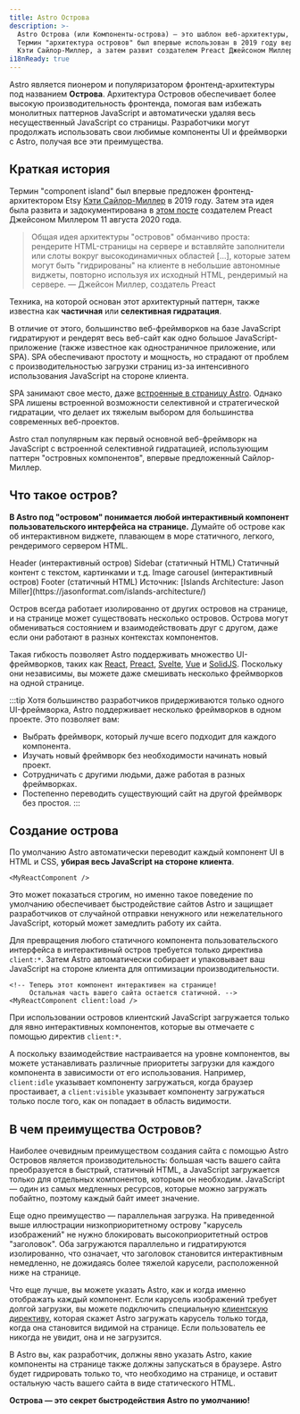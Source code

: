 ```yaml
---
title: Astro Острова
description: >-
  Astro Острова (или Компоненты-острова) — это шаблон веб-архитектуры, основанный компанией Astro. 
  Термин "архитектура островов" был впервые использован в 2019 году ведущим фронтенд-архитектором Etsy 
  Кэти Сайлор-Миллер, а затем развит создателем Preact Джейсоном Миллером.
i18nReady: true
---
```



Astro является пионером и популяризатором фронтенд-архитектуры под названием **Острова**. Архитектура Островов обеспечивает более высокую производительность фронтенда, помогая вам избежать монолитных паттернов JavaScript и автоматически удаляя весь несущественный JavaScript со страницы. Разработчики могут продолжать использовать свои любимые компоненты UI и фреймворки с Astro, получая все эти преимущества.

## Краткая история

Термин "component island" был впервые предложен фронтенд-архитектором Etsy [Кэти Сайлор-Миллер](https://twitter.com/ksylor) в 2019 году. Затем эта идея была развита и задокументирована в [этом посте](https://jasonformat.com/islands-architecture/) создателем Preact Джейсоном Миллером 11 августа 2020 года.

> Общая идея архитектуры "островов" обманчиво проста: рендерите HTML-страницы на сервере и вставляйте заполнители или слоты вокруг высокодинамичных областей [...], которые затем могут быть "гидрированы" на клиенте в небольшие автономные виджеты, повторно используя их исходный HTML, рендеримый на сервере. 
> — Джейсон Миллер, создатель Preact

Техника, на которой основан этот архитектурный паттерн, также известна как **частичная** или **селективная гидратация**.

В отличие от этого, большинство веб-фреймворков на базе JavaScript гидратируют и рендерят весь веб-сайт как одно большое JavaScript-приложение (также известное как одностраничное приложение, или SPA). SPA обеспечивают простоту и мощность, но страдают от проблем с производительностью загрузки страниц из-за интенсивного использования JavaScript на стороне клиента.

SPA занимают свое место, даже [встроенные в страницу Astro](/ru/guides/migrate-to-astro/from-create-react-app/). Однако SPA лишены встроенной возможности селективной и стратегической гидратации, что делает их тяжелым выбором для большинства современных веб-проектов.

Astro стал популярным как первый основной веб-фреймворк на JavaScript с встроенной селективной гидратацией, использующим паттерн "островных компонентов", впервые предложенный Сайлор-Миллер.

## Что такое остров?

**В Astro под "островом" понимается любой интерактивный компонент пользовательского интерфейса на странице.** Думайте об острове как об интерактивном виджете, плавающем в море статичного, легкого, рендеримого сервером HTML.

<IslandsDiagram>
  <Fragment slot="headerApp">Header (интерактивный остров)</Fragment>
  <Fragment slot="sidebarApp">Sidebar (статичный HTML)</Fragment>
  <Fragment slot="main">
    Статичный контент с текстом, картинками и т.д.
  </Fragment>
  <Fragment slot="carouselApp">Image carousel (интерактивный остров)</Fragment>
  <Fragment slot="footer">Footer (статичный HTML)</Fragment>
  <Fragment slot="source">Источник: [Islands Architecture: Jason Miller](https://jasonformat.com/islands-architecture/)</Fragment>
</IslandsDiagram>

Остров всегда работает изолированно от других островов на странице, и на странице может существовать несколько островов. Острова могут обмениваться состоянием и взаимодействовать друг с другом, даже если они работают в разных контекстах компонентов.

Такая гибкость позволяет Astro поддерживать множество UI-фреймворков, таких как [React](https://react.dev/), [Preact](https://preactjs.com/), [Svelte](https://svelte.dev/), [Vue](https://vuejs.org/) и [SolidJS](https://www.solidjs.com/). Поскольку они независимы, вы можете даже смешивать несколько фреймворков на одной странице.

:::tip
Хотя большинство разработчиков придерживаются только одного UI-фреймворка, Astro поддерживает несколько фреймворков в одном проекте. Это позволяет вам:

- Выбрать фреймворк, который лучше всего подходит для каждого компонента.
- Изучать новый фреймворк без необходимости начинать новый проект.
- Сотрудничать с другими людьми, даже работая в разных фреймворках.
- Постепенно переводить существующий сайт на другой фреймворк без простоя.
:::

## Создание острова

По умолчанию Astro автоматически переводит каждый компонент UI в HTML и CSS, **убирая весь JavaScript на стороне клиента**.

```astro title="src/pages/index.astro"
<MyReactComponent />
```

Это может показаться строгим, но именно такое поведение по умолчанию обеспечивает быстродействие сайтов Astro и защищает разработчиков от случайной отправки ненужного или нежелательного JavaScript, который может замедлить работу их сайта.

Для превращения любого статичного компонента пользовательского интерфейса в интерактивный остров требуется только директива `client:*`. Затем Astro автоматически собирает и упаковывает ваш JavaScript на стороне клиента для оптимизации производительности.

```astro title="src/pages/index.astro" ins="client:load"
<!-- Теперь этот компонент интерактивен на странице! 
     Остальная часть вашего сайта остается статичной. -->
<MyReactComponent client:load />
```

При использовании островов клиентский JavaScript загружается только для явно интерактивных компонентов, которые вы отмечаете с помощью директив `client:*`.

А поскольку взаимодействие настраивается на уровне компонентов, вы можете устанавливать различные приоритеты загрузки для каждого компонента в зависимости от его использования. Например, `client:idle` указывает компоненту загружаться, когда браузер простаивает, а `client:visible` указывает компоненту загружаться только после того, как он попадает в область видимости.

## В чем преимущества Островов?

Наиболее очевидным преимуществом создания сайта с помощью Astro Островов является производительность: большая часть вашего сайта преобразуется в быстрый, статичный HTML, а JavaScript загружается только для отдельных компонентов, которым он необходим. JavaScript — один из самых медленных ресурсов, которые можно загружать побайтно, поэтому каждый байт имеет значение.

Еще одно преимущество — параллельная загрузка. На приведенной выше иллюстрации низкоприоритетному острову "карусель изображений" не нужно блокировать высокоприоритетный остров "заголовок". Оба загружаются параллельно и гидратируются изолированно, что означает, что заголовок становится интерактивным немедленно, не дожидаясь более тяжелой карусели, расположенной ниже на странице.

Что еще лучше, вы можете указать Astro, как и когда именно отображать каждый компонент. Если карусель изображений требует долгой загрузки, вы можете подключить специальную [клиентскую директиву](/ru/reference/directives-reference/#client-directives), которая скажет Astro загружать карусель только тогда, когда она становится видимой на странице. Если пользователь ее никогда не увидит, она и не загрузится.

В Astro вы, как разработчик, должны явно указать Astro, какие компоненты на странице также должны запускаться в браузере. Astro будет гидрировать только то, что необходимо на странице, и оставит остальную часть вашего сайта в виде статического HTML.

**Острова — это секрет быстродействия Astro по умолчанию!**
